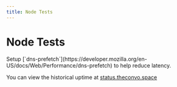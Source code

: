---
title: Node Tests
---


# Node Tests

<Callout type="info" emoji="ℹ️">
  Setup [`dns-prefetch`](https://developer.mozilla.org/en-US/docs/Web/Performance/dns-prefetch) to help reduce latency.
</Callout>

<div style={{marginTop:"10px"}}>
<TestNode testUrl="https://theconvo.space/api" host="Convo"/>
<TestNode testUrl="https://node1.theconvo.space/api" host="netlify"/>
<TestNode testUrl="https://node2.theconvo.space/api" host="railway"/>
<TestNode testUrl="https://node3.theconvo.space/api" host="render"/>
</div>

You can view the historical uptime at [status.theconvo.space](http://status.theconvo.space/)
